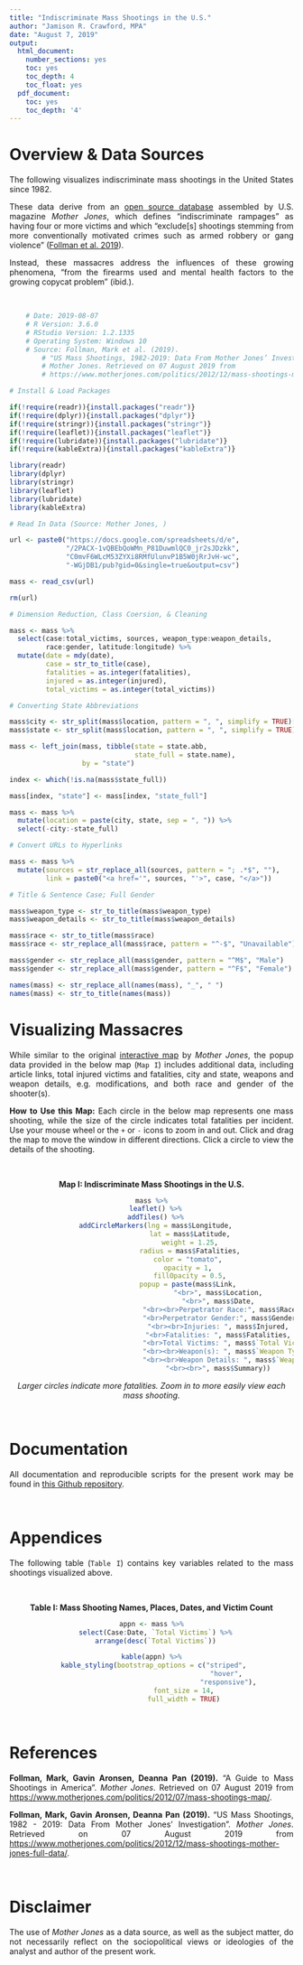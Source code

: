 ---
title: "Indiscriminate Mass Shootings in the U.S."
author: "Jamison R. Crawford, MPA"
date: "August 7, 2019"
output:
  html_document:
    number_sections: yes
    toc: yes
    toc_depth: 4
    toc_float: yes
  pdf_document:
    toc: yes
    toc_depth: '4'
---
<style>
body {
text-align: justify}
</style>

# Overview & Data Sources

The following visualizes indiscriminate mass shootings in the United States since 1982. 

These data derive from an [open source database](https://www.motherjones.com/politics/2012/12/mass-shootings-mother-jones-full-data/) assembled by U.S. magazine *Mother Jones*, which defines "indiscriminate rampages" as having four or more victims and which "exclude[s] shootings stemming from more conventionally motivated crimes such as armed robbery or gang violence" ([Follman et al. 2019](https://www.motherjones.com/politics/2012/07/mass-shootings-map/)).

Instead, these massacres address the influences of these growing phenomena, "from the firearms used and mental health factors to the growing copycat problem" (ibid.).

<br>

```{r echo=FALSE, message=FALSE, eval=FALSE, warning=FALSE}
    # Date: 2019-08-07
    # R Version: 3.6.0
    # RStudio Version: 1.2.1335
    # Operating System: Windows 10
    # Source: Follman, Mark et al. (2019). 
        # "US Mass Shootings, 1982-2019: Data From Mother Jones’ Investigation". 
        # Mother Jones. Retrieved on 07 August 2019 from
        # https://www.motherjones.com/politics/2012/12/mass-shootings-mother-jones-full-data/
```

```{r echo=FALSE, message=FALSE, eval=TRUE, warning=FALSE}

# Install & Load Packages

if(!require(readr)){install.packages("readr")}
if(!require(dplyr)){install.packages("dplyr")}
if(!require(stringr)){install.packages("stringr")}
if(!require(leaflet)){install.packages("leaflet")}
if(!require(lubridate)){install.packages("lubridate")}
if(!require(kableExtra)){install.packages("kableExtra")}

library(readr)
library(dplyr)
library(stringr)
library(leaflet)
library(lubridate)
library(kableExtra)

# Read In Data (Source: Mother Jones, )

url <- paste0("https://docs.google.com/spreadsheets/d/e",
              "/2PACX-1vQBEbQoWMn_P81DuwmlQC0_jr2sJDzkk",
              "C0mvF6WLcM53ZYXi8RMfUlunvP1B5W0jRrJvH-wc",
              "-WGjDB1/pub?gid=0&single=true&output=csv")

mass <- read_csv(url)

rm(url)

```

```{r echo=FALSE, message=FALSE, eval=TRUE, warning=FALSE}

# Dimension Reduction, Class Coersion, & Cleaning

mass <- mass %>%
  select(case:total_victims, sources, weapon_type:weapon_details, 
         race:gender, latitude:longitude) %>%
  mutate(date = mdy(date),
         case = str_to_title(case),
         fatalities = as.integer(fatalities),
         injured = as.integer(injured),
         total_victims = as.integer(total_victims))

# Converting State Abbreviations

mass$city <- str_split(mass$location, pattern = ", ", simplify = TRUE)[, 1]
mass$state <- str_split(mass$location, pattern = ", ", simplify = TRUE)[, 2]

mass <- left_join(mass, tibble(state = state.abb,
                               state_full = state.name), 
                  by = "state")

index <- which(!is.na(mass$state_full))

mass[index, "state"] <- mass[index, "state_full"]

mass <- mass %>%
  mutate(location = paste(city, state, sep = ", ")) %>%
  select(-city:-state_full)

# Convert URLs to Hyperlinks

mass <- mass %>%
  mutate(sources = str_replace_all(sources, pattern = "; .*$", ""),
         link = paste0("<a href='", sources, "'>", case, "</a>"))

# Title & Sentence Case; Full Gender

mass$weapon_type <- str_to_title(mass$weapon_type)
mass$weapon_details <- str_to_title(mass$weapon_details)

mass$race <- str_to_title(mass$race)
mass$race <- str_replace_all(mass$race, pattern = "^-$", "Unavailable")

mass$gender <- str_replace_all(mass$gender, pattern = "^M$", "Male")
mass$gender <- str_replace_all(mass$gender, pattern = "^F$", "Female")

names(mass) <- str_replace_all(names(mass), "_", " ")
names(mass) <- str_to_title(names(mass))  

```

# Visualizing Massacres

While similar to the original [interactive map](https://www.motherjones.com/politics/2012/07/mass-shootings-map/) by *Mother Jones*, the popup data provided in the below map (`Map I`) includes additional data, including article links, total injured victims and fatalities, city and state, weapons and weapon details, e.g. modifications, and both race and gender of the shooter(s).

**How to Use this Map****:** Each circle in the below map represents one mass shooting, while the size of the circle indicates total fatalities per incident. Use your mouse wheel or the `+` or `-` icons to zoom in and out. Click and drag the map to move the window in different directions. Click a circle to view the details of the shooting.

<br>

<center>

**Map I: Indiscriminate Mass Shootings in the U.S.**

```{r echo=FALSE, message=FALSE, eval=TRUE, warning=FALSE, fig.width=8.5, fig.height=6}
mass %>%
  leaflet() %>%
  addTiles() %>%
  addCircleMarkers(lng = mass$Longitude,
                   lat = mass$Latitude,
                   weight = 1.25,
                   radius = mass$Fatalities,
                   color = "tomato", 
                   opacity = 1, 
                   fillOpacity = 0.5,
                   popup = paste(mass$Link, 
                                 "<br>", mass$Location,
                                 "<br>", mass$Date,
                                 "<br><br>Perpetrator Race:", mass$Race,
                                 "<br>Perpetrator Gender:", mass$Gender,
                                 "<br><br>Injuries: ", mass$Injured,
                                 "<br>Fatalities: ", mass$Fatalities,
                                 "<br>Total Victims: ", mass$`Total Victims`,
                                 "<br><br>Weapon(s): ", mass$`Weapon Type`,
                                 "<br><br>Weapon Details: ", mass$`Weapon Details`, 
                                 "<br><br>", mass$Summary))
```

*Larger circles indicate more fatalities. Zoom in to more easily view each mass shooting.* 

</center>

<br>

# Documentation

All documentation and reproducible scripts for the present work may be found in [this Github repository](https://github.com/jamisoncrawford/shootings).

<br>

# Appendices

The following table (`Table I`) contains key variables related to the mass shootings visualized above.

<center>

<br>

**Table I: Mass Shooting Names, Places, Dates, and Victim Count**

```{r message=FALSE, warning=FALSE, echo=FALSE, eval=TRUE}

appn <- mass %>%
  select(Case:Date, `Total Victims`) %>%
  arrange(desc(`Total Victims`))

kable(appn) %>%
  kable_styling(bootstrap_options = c("striped", 
                                      "hover", 
                                      "responsive"),
                font_size = 14,
                full_width = TRUE)

```

</center>

<br>

# References

**Follman, Mark, Gavin Aronsen, Deanna Pan (2019).** "A Guide to Mass Shootings in America". *Mother Jones*. Retrieved on 07 August 2019 from [https://www.motherjones.com/politics/2012/07/mass-shootings-map/](https://www.motherjones.com/politics/2012/07/mass-shootings-map/).

**Follman, Mark, Gavin Aronsen, Deanna Pan (2019).** "US Mass Shootings, 1982 - 2019: Data From Mother Jones' Investigation". *Mother Jones*. Retrieved on 07 August 2019 from [https://www.motherjones.com/politics/2012/12/mass-shootings-mother-jones-full-data/](https://www.motherjones.com/politics/2012/12/mass-shootings-mother-jones-full-data/).

<br>

# Disclaimer

The use of *Mother Jones* as a data source, as well as the subject matter, do not necessarily reflect on the sociopolitical views or ideologies of the analyst and author of the present work.
